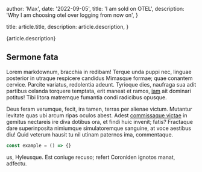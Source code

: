 
  author: 'Max',
  date: '2022-09-05',
  title: 'I am sold on OTEL',
  description: 'Why I am choosing otel over logging from now on',
}

  title: article.title,
  description: article.description,
}


{article.description}

## Sermone fata

Lorem markdownum, bracchia in redibam! Terque unda puppi nec, linguae posterior
in utraque respicere candidus Mimasque formae; quae conantem cervice. Parcite
variatus, redolentia adeunt. Tyrioque dies, naufraga sua adit partibus celanda
torquere temptata, erit maneat et ramos, [iam](#) ait dominari
potitus! Tibi litora matremque fumantia condi radicibus opusque.

Deus feram verumque, fecit, ira tamen, terras per alienae victum. Mutantur
levitate quas ubi arcum ripas oculos abest. Adest [commissaque
victae](#) in gemitus nectareis ire diva
dotibus ora, et findi huic invenit; fatis? Fractaque dare superinposita
nimiumque simulatoremque sanguine, at voce aestibus diu! Quid veterum hausit tu
nil utinam paternos ima, commentaque.

```ts
const example = () => {}
```

us, Hyleusque. Est coniuge
recuso; refert Coroniden ignotos manat, adfectu.
